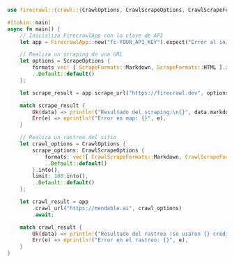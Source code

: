 ```rust Rust
use firecrawl::{crawl::{CrawlOptions, CrawlScrapeOptions, CrawlScrapeFormats}, FirecrawlApp, scrape::{ScrapeOptions, ScrapeFormats}};

#[tokio::main]
async fn main() {
    // Inicializa FirecrawlApp con la clave de API
    let app = FirecrawlApp::new("fc-YOUR_API_KEY").expect("Error al inicializar FirecrawlApp");

    // Realiza un scraping de una URL
    let options = ScrapeOptions {
        formats vec! [ ScrapeFormats::Markdown, ScrapeFormats::HTML ].into(),
        ..Default::default()
    };

    let scrape_result = app.scrape_url("https://firecrawl.dev", options).await;

    match scrape_result {
        Ok(data) => println!("Resultado del scraping:\n{}", data.markdown.unwrap()),
        Err(e) => eprintln!("Error en map: {}", e),
    }

    // Realiza un rastreo del sitio
    let crawl_options = CrawlOptions {
        scrape_options: CrawlScrapeOptions {
            formats: vec![ CrawlScrapeFormats::Markdown, CrawlScrapeFormats::HTML ].into(),
            ..Default::default()
        }.into(),
        limit: 100.into(),
        ..Default::default()
    };

    let crawl_result = app
        .crawl_url("https://mendable.ai", crawl_options)
        .await;

    match crawl_result {
        Ok(data) => println!("Resultado del rastreo (se usaron {} créditos):\n{:#?}", data.credits_used, data.data),
        Err(e) => eprintln!("Error en el rastreo: {}", e),
    }
}
```
